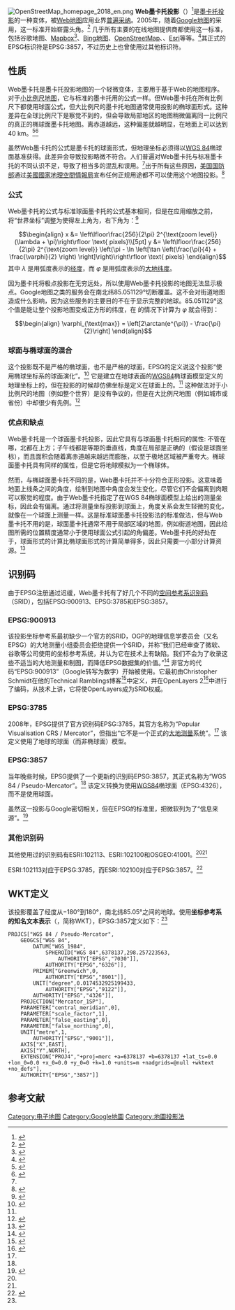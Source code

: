 {{NoteTA|G1=Geography|G2=IT}}
[[File:OpenStreetMap_homepage_2018_en.png|thumb]]
'''Web墨卡托投影'''（{{lang-en|Web Mercator}}）<ref>{{Cite web|url = http://earth-info.nga.mil/GandG/wgs84/web_mercator/%28U%29%20NGA_SIG_0011_1.0.0_WEBMERC.pdf|title = WGS 84 and the Web Mercator Projection NGA Office of Geomatics|date = 2014-05-16|accessdate = 2014-08-06|website = |publisher = National Geospatial Intelligence Agency|last = |first = |archive-date = 2017-03-29|archive-url = https://web.archive.org/web/20170329052456/http://earth-info.nga.mil/GandG/wgs84/web_mercator/(U)%20NGA_SIG_0011_1.0.0_WEBMERC.pdf}}</ref>是[[麥卡托投影法|墨卡托投影]]的一种变体，被[[电子地图服务|Web地图]]应用业界[[業界標準|普遍采纳]]。2005年，随着[[Google地图|Google地图]]的采用，这一标准开始崭露头角。<ref>{{cite web|url=https://productforums.google.com/d/msg/maps/A2ygEJ5eG-o/KbZr_B0h2hkJ|title=Google Maps & Earth Help Forum|accessdate=2017-08-29}}</ref> 几乎所有主要的在线地图提供商都使用这一标准，包括谷歌地图、[[Mapbox|Mapbox]]<ref name="MapBox">{{cite web
 | url       = https://www.mapbox.com/help/how-mapbox-data-works/
 | title       = Our Map Data
 | publisher       = MapBox
 | access-date       = 2018-06-20
 | quote       = Mapbox supports the popular Web Mercator projection, and currently does not support any other projections for display.
 | archive-date       = 2018-12-29
 | archive-url       = https://web.archive.org/web/20181229025832/https://www.mapbox.com/help/how-mapbox-data-works/
 }}</ref>、[[Bing地图|Bing地图]]、[[開放街圖|OpenStreetMap]]、{{le|MapQuest}}、[[美國環境系統研究所公司|Esri]]等等。<ref name="Battersby">{{cite journal
 |journal      = Cartographica
 |title        = Implications of Web Mercator and Its Use in Online Mapping
 |last1        = Battersby
 |first1       = Sarah E.
 |last2        = Finn
 |first2       = Michael P.
 |last3        = Usery
 |first3       = E. Lynn
 |last4        = Yamamoto
 |first4       = Kristina H.
 |year         = 2014
 |volume       = 49
 |issue        = 2
 |page         = 92
 |doi          = 10.3138/carto.49.2.2313
 |url          = http://cegis.usgs.gov/projection/pdf/Battersby_Implications%20of%20Web%20Mecator%20and%20Its%20Use%20in%20Online%20Mapping.pdf
 |access-date  = 2020-12-12
 |archive-date = 2015-02-15
 |archive-url  = https://web.archive.org/web/20150215113220/http://cegis.usgs.gov/projection/pdf/Battersby_Implications%20of%20Web%20Mecator%20and%20Its%20Use%20in%20Online%20Mapping.pdf
 |dead-url     = no
}}</ref>其正式的EPSG标识符是EPSG:3857，不过历史上也曾使用过其他标识符。

== 性质 ==
Web墨卡托是墨卡托投影地图的一个轻微变体，主要用于基于Web的地图程序。对于[[比例尺_(地圖)|小比例尺地图]]，它与标准的墨卡托用的公式一样。但Web墨卡托在所有比例尺下都使用球面公式，但大比例尺的墨卡托地图通常使用投影的椭球面形式。这种差异在全球比例尺下是察觉不到的，但会导致局部地区的地图稍微偏离同一比例尺的真正的椭球面墨卡托地图。离赤道越远，这种偏差就越明显，在地面上可以达到40 km。<ref>{{Cite web|url=http://earth-info.nga.mil/GandG/wgs84/web_mercator/|title=NGA: (U) NGA Advisory Notice on "Web Mercator" (UNCLASSIFIED)|website=earth-info.nga.mil|access-date=2018-06-07|archive-date=2019-05-17|archive-url=https://web.archive.org/web/20190517111709/http://earth-info.nga.mil/GandG/wgs84/web_mercator/}}</ref><ref name="al">{{cite web|url=http://alastaira.wordpress.com/2011/01/23/the-google-maps-bing-maps-spherical-mercator-projection/|title=The Google Maps / Bing Maps Spherical Mercator Projection|work=Alastair Aitchison|accessdate=2014-10-04|archive-date=2014-10-06|archive-url=https://web.archive.org/web/20141006110906/http://alastaira.wordpress.com/2011/01/23/the-google-maps-bing-maps-spherical-mercator-projection/|dead-url=no}}</ref>

虽然Web墨卡托的公式是墨卡托的球面形式，但地理坐标必须得以[[World_Geodetic_System|WGS 84]]椭球面基准获得。此差异会导致投影略微不符合{{le|正形投影|Conformal map projection}}。人们普遍对Web墨卡托与标准墨卡托的不同认识不足，导致了相当多的混乱和误用。<ref name="Battersby"/>{{rp|87}}出于所有这些原因，[[美国国防部|美国国防部]]通过[[美國國家地理空間情報局|美國國家地理空間情報局]]宣布任何正规用途都不可以使用这个地图投影。<ref>{{cite web|url=http://earth-info.nga.mil/GandG/wgs84/web_mercator/index.html|title=NGA: (U) NGA Advisory Notice on "Web Mercator" (UNCLASSIFIED)|publisher=|accessdate=2014-10-04|archive-date=2016-03-04|archive-url=https://web.archive.org/web/20160304080752/http://earth-info.nga.mil/GandG/wgs84/web_mercator/index.html}}</ref>

=== 公式 ===
Web墨卡托的公式与标准球面墨卡托的公式基本相同，但是在应用缩放之前，将“世界坐标”调整为使得左上角为{{nowrap|(0, 0)}}，右下角为{{nowrap|(256, 256)}}：<ref>{{cite web |url=https://wiki.openstreetmap.org/wiki/Slippy_map_tilenames |title=OpenStreetMap Slippy map tilenames |publisher=openstreetmap.org |accessdate=2018-11-14 |archive-date=2022-04-21 |archive-url=https://web.archive.org/web/20220421120137/https://wiki.openstreetmap.org/wiki/Slippy_map_tilenames }}</ref>
:<math>\begin{align}
  x &= \left\lfloor\frac{256}{2\pi} 2^{\text{zoom level}} (\lambda + \pi)\right\rfloor \text{ pixels}\\[5pt]
  y &= \left\lfloor\frac{256}{2\pi} 2^{\text{zoom level}} \left(\pi - \ln \left[\tan \left(\frac{\pi}{4} + \frac{\varphi}{2} \right) \right]\right)\right\rfloor \text{ pixels}
\end{align}</math>
其中 ''λ'' 是用弧度表示的[[经度|经度]]，而 ''φ'' 是用弧度表示的[[纬度#大地纬度和地心纬度|大地纬度]]。

因为墨卡托将极点投影在无穷远处，所以使用Web墨卡托投影的地图无法显示极点。Google地图之类的服务会在南北纬85.051129°切断覆盖。这不会对街道地图造成什么影响，因为这些服务的主要目的不在于显示完整的地球。85.051129°这个值是能让整个投影地图变成正方形的纬度，在 {{nowrap|1= ''y'' = 0}} 的情况下计算为 ''φ'' 就会得到：
:<math>\begin{align}
\varphi_{\text{max}} = \left[2\arctan(e^{\pi}) - \frac{\pi}{2}\right]
\end{align}</math>

=== 球面与椭球面的混合 ===
这个投影既不是严格的椭球面，也不是严格的球面，EPSG的定义说这个投影“使用椭球坐标系的球面演化”。<ref>{{cite web |last1=GmbH (https://www.klokantech.com/) |first1=Klokan Technologies |title=WGS 84 / Pseudo-Mercator - Spherical Mercator, Google Maps, OpenStreetMap, Bing, ArcGIS, ESRI - EPSG:3857 |url=https://epsg.io/3857 |website=epsg.io |language=en |access-date=2020-12-12 |archive-date=2022-04-17 |archive-url=https://web.archive.org/web/20220417102312/https://epsg.io/3857 }}</ref> 它是建立在地球表面的[[世界大地测量系统|WGS84]]椭球面模型定义的地理坐标上的，但在投影的时候却仿佛坐标是定义在球面上的。<ref name="al"/> 这种做法对于小比例尺的地图（例如整个世界）是没有争议的，但是在大比例尺地图（例如城市或省份）中却很少有先例。<ref name ="Strebe2018">{{cite journal
| last = Strebe
| first = Daniel "daan"
| journal = Cartography and Geographic Information Science
| title = A bevy of area-preserving transforms for map projection designers
| doi = 10.1080/15230406.2018.1452632
| year = 2019
| volume = 46
| issue = 3 }}</ref>

=== 优点和缺点 ===
Web墨卡托是一个球面墨卡托投影，因此它具有与球面墨卡托相同的属性: 不管在哪，北都在上方；子午线都是等距的垂直线，角度在局部是正确的（假设是球面坐标），而且面积会随着离赤道越来越远而膨胀，以至于极地区域被严重夸大。椭球面墨卡托具有同样的属性，但是它将地球模拟为一个椭球体。

然而，与椭球面墨卡托不同的是，Web墨卡托并不十分符合正形投影。这意味着地面上线条之间的角度，绘制到地图中角度会发生变化，尽管它们不会偏离到肉眼可以察觉的程度。由于Web墨卡托指定了在WGS 84椭球面模型上给出的测量坐标，因此会有偏离。通过将测量坐标投影到球面上，角度关系会发生轻微的变化，就像在一个球面上测量一样。这是标准球面墨卡托投影法的标准做法，但与Web墨卡托不用的是，球面墨卡托通常不用于局部区域的地图，例如街道地图，因此绘图所需的位置精度通常小于使用球面公式引起的角偏差。Web墨卡托的好处在于，球面形式的计算比椭球面形式的计算简单得多，因此只需要一小部分计算资源。<ref>{{Cite web|title=The Earth is Not Round! Utah, NAD83 and WebMercator Projections|url=https://gis.utah.gov/nad83-and-webmercator-projections/|access-date=2020-06-20|website=Utah GIS Portal|language=en|archive-date=2021-12-07|archive-url=https://web.archive.org/web/20211207171136/https://gis.utah.gov/nad83-and-webmercator-projections/}}</ref>

== 识别码 ==
由于EPSG注册通过迟缓，Web墨卡托有了好几个不同的[[SRID|空间参考系识别码]]（SRID），包括EPSG:900913、EPSG:3785和EPSG:3857。

=== EPSG:900913 ===
该投影坐标参考系最初缺少一个官方的SRID，OGP的地理信息学委员会（又名EPSG）的大地测量小组委员会拒绝提供一个SRID，并称“我们已经审查了微软、谷歌等公司使用的坐标参考系统，并认为它在技术上有缺陷。我们不会为了收录这些不适当的大地测量和制图，而降低EPSG数据集的价值。”<ref>{{Cite web|url=http://www.sharpgis.net/post/SphericalWeb-Mercator-EPSG-code-3785|title=dotMorten | Spherical/Web Mercator: EPSG code 3785|website=www.sharpgis.net|access-date=2020-12-12|archive-date=2021-12-09|archive-url=https://web.archive.org/web/20211209172652/http://www.sharpgis.net/post/SphericalWeb-Mercator-EPSG-code-3785}}</ref> 非官方的代码“EPSG:900913”（Google转写为数字）开始被使用。它最初由Christopher Schmidt在他的Technical Ramblings博客<ref name="Schmidt">{{Cite web|url=https://crschmidt.net/blog/archives/243/google-projection-900913/|title=Google Projection: 900913|date=2007-08-07|access-date=2020-12-12|archive-date=2021-06-20|archive-url=https://web.archive.org/web/20210620045242/https://crschmidt.net/blog/archives/243/google-projection-900913/}}</ref>中定义，并在OpenLayers 2<ref>{{Cite web|url=http://docs.openlayers.org/library/spherical_mercator.html|title=Spherical Mercator — OpenLayers|website=docs.openlayers.org|access-date=2020-12-12|archive-date=2021-04-18|archive-url=https://web.archive.org/web/20210418033655/http://docs.openlayers.org/library/spherical_mercator.html}}</ref>中进行了编码，从技术上讲，它将使OpenLayers成为SRID权威。

=== EPSG:3785 ===
2008年，EPSG提供了官方识别码EPSG:3785，其官方名称为“Popular Visualisation CRS / Mercator”，但指出“它不是一个正式的[[大地测量学|大地测量]]系统”。<ref name="al"/> 该定义使用了地球的球面（而非椭球面）模型。

=== EPSG:3857 ===
当年晚些时候，EPSG提供了一个更新的识别码EPSG:3857，其正式名称为“WGS 84 / Pseudo-Mercator”。<ref name="al" /> 该定义转换为使用[[世界大地测量系统|WGS84]]椭球面（EPSG:4326），而不是使用球面。

虽然这一投影与Google密切相关，但在EPSG的标准里，把微软列为了“信息来源”。<ref name="epsg.io">{{Cite web|url=http://epsg.io/|title=WGS 84 / Pseudo-Mercator - Spherical Mercator, Google Maps, OpenStreetMap, Bing, ArcGIS, ESRI - EPSG:3857|first=Klokan Technologies|last=GmbH (https://www.klokantech.com/)|website=epsg.io|access-date=2020-12-12|archive-date=2022-05-06|archive-url=https://web.archive.org/web/20220506214359/https://epsg.io/}}</ref>

=== 其他识别码 ===
其他使用过的识别码有ESRI:102113、ESRI:102100和OSGEO:41001。<ref name="epsg.io" /><ref name="Schmidt" />

ESRI:102113对应于EPSG:3785，而ESRI:102100对应于EPSG:3857。<ref>{{Cite web|url=https://community.esri.com/t5/arcgis-rest-api-questions/102100-vs-102113-is-mixed-up/m-p/426380#M2050|title=102100 vs. 102113 is mixed up?|date=2012-10-03|website=GeoNet, The Esri Community|access-date=2020-12-12|archive-date=2021-04-17|archive-url=https://web.archive.org/web/20210417221029/https://community.esri.com/t5/arcgis-rest-api-questions/102100-vs-102113-is-mixed-up/m-p/426380#M2050}}</ref>

== WKT定义 ==
该投影覆盖了经度从−180°到180°，南北纬85.05°之间的地球。使用'''坐标参考系的知名文本表示'''（{{lang|en|well-known text representation of coordinate reference systems}}，简称WKT），EPSG:3857定义如下：<ref name="epsg.io"/>
<pre>
PROJCS["WGS 84 / Pseudo-Mercator",
    GEOGCS["WGS 84",
        DATUM["WGS_1984",
            SPHEROID["WGS 84",6378137,298.257223563,
                AUTHORITY["EPSG","7030"]],
            AUTHORITY["EPSG","6326"]],
        PRIMEM["Greenwich",0,
            AUTHORITY["EPSG","8901"]],
        UNIT["degree",0.0174532925199433,
            AUTHORITY["EPSG","9122"]],
        AUTHORITY["EPSG","4326"]],
    PROJECTION["Mercator_1SP"],
    PARAMETER["central_meridian",0],
    PARAMETER["scale_factor",1],
    PARAMETER["false_easting",0],
    PARAMETER["false_northing",0],
    UNIT["metre",1,
        AUTHORITY["EPSG","9001"]],
    AXIS["X",EAST],
    AXIS["Y",NORTH],
    EXTENSION["PROJ4","+proj=merc +a=6378137 +b=6378137 +lat_ts=0.0 +lon_0=0.0 +x_0=0.0 +y_0=0 +k=1.0 +units=m +nadgrids=@null +wktext  +no_defs"],
    AUTHORITY["EPSG","3857"]]
</pre>

==参考文献==
{{reflist|30em}}

[[Category:电子地图|Category:电子地图]]
[[Category:Google地圖|Category:Google地圖]]
[[Category:地圖投影法|Category:地圖投影法]]